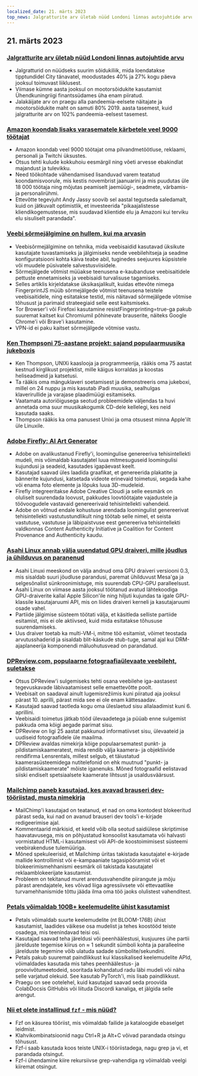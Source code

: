 ```yaml
---
localized_date: 21. märts 2023
top_news: Jalgratturite arv ületab nüüd Londoni linnas autojuhtide arvu
---
```


## 21. märts 2023

### [Jalgratturite arv ületab nüüd Londoni linnas autojuhtide arvu](https://www.forbes.com/sites/carltonreid/2023/03/01/cyclists-now-outnumber-motorists-in-city-of-london/?ref=hackernewsgpt.com)

- Jalgratturid on nüüdseks suurim sõidukiliik, mida loendatakse tipptundidel City tänavatel, moodustades 40% ja 27% kogu päeva jooksul toimuvast liiklusest.
- Viimase kümne aasta jooksul on mootorsõidukite kasutamist Ühendkuningriigi finantssüdames üha enam piiratud.
- Jalakäijate arv on praegu alla pandeemia-eelsete näitajate ja mootorsõidukite maht on samuti 80% 2019. aasta tasemest, kuid jalgratturite arv on 102% pandeemia-eelsest tasemest.

### [Amazon koondab lisaks varasematele kärbetele veel 9000 töötajat](https://www.cnbc.com/2023/03/20/amazon-layoffs-company-to-cut-off-9000-more-workers.html?ref=hackernewsgpt.com)

- Amazon koondab veel 9000 töötajat oma pilvandmetöötluse, reklaami, personali ja Twitchi üksustes.
- Otsus tehti kulude kokkuhoiu eesmärgil ning võeti arvesse ebakindlat majandust ja tulevikku.
- Need töökohtade vähendamised lisanduvad varem teatatud koondamisvoorule, mis kestis novembrist jaanuarini ja mis puudutas üle 18 000 töötaja ning mõjutas peamiselt jaemüügi-, seadmete, värbamis- ja personalirühmi.
- Ettevõtte tegevjuht Andy Jassy soovib sel aastal tegutseda saledamalt, kuid on jätkuvalt optimistlik, et investeerida "pikaajalistesse kliendikogemustesse, mis suudavad klientide elu ja Amazoni kui terviku elu sisuliselt parandada".

### [Veebi sõrmejälgimine on hullem, kui ma arvasin](https://www.bitestring.com/posts/2023-03-19-web-fingerprinting-is-worse-than-I-thought.html?ref=hackernewsgpt.com)

- Veebisõrmejälgimine on tehnika, mida veebisaidid kasutavad üksikute kasutajate tuvastamiseks ja jälgimiseks nende veebilehitseja ja seadme konfiguratsiooni kohta käiva teabe abil, tuginedes seejuures küpsistele või muudele püsivatele salvestusviisidele.
- Sõrmejälgede võtmist müüakse teenusena e-kaubanduse veebisaitidele pettuste ennetamiseks ja veebisaidi turvalisuse tagamiseks.
- Selles artiklis kirjeldatakse üksikasjalikult, kuidas ettevõte nimega FingerprintJS müüb sõrmejälgede võtmist teenusena teistele veebisaitidele, ning esitatakse testid, mis näitavad sõrmejälgede võtmise tõhusust ja parimaid strateegiaid selle eest kaitsmiseks.
- Tor Browser'i või Firefoxi kasutamine resistFingerprinting=true-ga pakub suuremat kaitset kui Chromiumil põhinevate brauserite, näiteks Google Chrome'i või Brave'i kasutamine.
- VPN-id ei paku kaitset sõrmejälgede võtmise vastu.

### [Ken Thompsoni 75-aastane projekt: sajand populaarmuusika jukeboxis](https://www.youtube.com/watch?v=kaandEt_pKw&ref=hackernewsgpt.com)

- Ken Thompson, UNIXi kaaslooja ja programmeerija, rääkis oma 75 aastat kestnud kirglikust projektist, mille käigus korraldas ja koostas heliseadmeid ja katsetusi.
- Ta rääkis oma mänguklaveri soetamisest ja demonstreeris oma jukeboxi, millel on 24 nuppu ja mis kasutab iPadi muusika, sealhulgas klaverirullide ja varajase plaadimüügi esitamiseks.
- Vaatamata autoriõigusega seotud probleemidele väljendas ta huvi annetada oma suur muusikakogumik CD-dele kellelegi, kes neid kasutada saaks.
- Thompson rääkis ka oma panusest Unixi ja oma otsusest minna Apple'ilt üle Linuxile.

### [Adobe Firefly: AI Art Generator](https://www.adobe.com/sensei/generative-ai/firefly.html?ref=hackernewsgpt.com)

- Adobe on avalikustanud Firefly'i, loomingulise genereeriva tehisintellekti mudeli, mis võimaldab kasutajatel luua mitmesuguseid loomingulisi kujundusi ja seadeid, kasutades igapäevast keelt.
- Kasutajad saavad üles laadida graafikat, et genereerida plakatite ja bännerite kujundusi, katsetada videote erinevaid toimetusi, segada kahe või enama foto elemente ja lõpuks luua 3D-mudeleid.
- Firefly integreeritakse Adobe Creative Cloudi ja selle eesmärk on oluliselt suurendada loovust, pakkudes loovtöötajate vajadustele ja töövoogudele vastavaid genereerivaid tehisintellekti vahendeid.
- Adobe on võtnud endale kohustuse arendada loomingulist genereerivat tehisintellekti vastutustundlikult ning töötab selle nimel, et seista vastutuse, vastutuse ja läbipaistvuse eest genereeriva tehisintellekti valdkonnas Content Authenticity Initiative ja Coalition for Content Provenance and Authenticity kaudu.

### [Asahi Linux annab välja uuendatud GPU draiveri, mille jõudlus ja ühilduvus on paranenud](https://asahilinux.org/2023/03/road-to-vulkan/?ref=hackernewsgpt.com)

- Asahi Linuxi meeskond on välja andnud oma GPU draiveri versiooni 0.3, mis sisaldab suuri jõudluse parandusi, paremat ühilduvust Mesa'ga ja selgesõnalist sünkroonimistuge, mis suurendab CPU-GPU paralleelsust.
- Asahi Linux on viimase aasta jooksul töötanud avatud lähtekoodiga GPU-draiverite kallal Apple Silicon'ile ning hiljuti kujundas ta igale GPU-klassile kasutajaruumi API, mis on liides draiveri kerneli ja kasutajaruumi osade vahel.
- Partiide jälgimise süsteem töötati välja, et käsitleda selliste partiide esitamist, mis ei ole aktiivsed, kuid mida esitatakse tõhususe suurendamiseks.
- Uus draiver toetab ka multi-VM-i, mitme töö esitamist, võimet teostada arvutusshaderid ja sisaldab blit-käskude stub-tuge, samal ajal kui DRM-ajaplaneerija komponendi mäluohutusvead on parandatud.

### [DPReview.com, populaarne fotograafiaülevaate veebileht, suletakse](https://www.dpreview.com/news/5901145460/dpreview-com-to-close?ref=hackernewsgpt.com)

- Otsus DPReview'i sulgemiseks tehti osana veebilehe iga-aastasest tegevuskavade läbivaatamisest selle emaettevõtte poolt.
- Veebisait on saadaval ainult lugemisrežiimis kuni piiratud aja jooksul pärast 10. aprilli, pärast mida see ei ole enam kättesaadav.
- Kasutajad saavad taotleda kogu oma üleslaetud sisu allalaadimist kuni 6. aprillini.
- Veebisaidi toimetus jätkab tööd ülevaadetega ja püüab enne sulgemist pakkuda oma kõigi aegade parimat sisu.
- DPReview on ligi 25 aastat pakkunud informatiivset sisu, ülevaateid ja uudiseid fotograafidele üle maailma.
- DPReview avaldas nimekirja kõige populaarsematest punkt- ja pildistamiskaameratest, mida rendib välja kaamera- ja objektiivide rendifirma Lensrentals, millest selgub, et täiustatud kaamerasüsteemidega nutitelefonid on ehk muutnud "punkt- ja pildistamiskaamerate" mõiste iganenuks. Mõned fotograafid eelistavad siiski endiselt spetsiaalsete kaamerate lihtsust ja usaldusväärsust.

### [Mailchimp paneb kasutajad, kes avavad brauseri dev-tööriistad, musta nimekirja](http://news.ycombinator.com/item?id=35235732&ref=hackernewsgpt.com)

- MailChimp'i kasutajad on teatanud, et nad on oma kontodest blokeeritud pärast seda, kui nad on avanud brauseri dev tools'i e-kirjade redigeerimise ajal.
- Kommentaarid märkisid, et keeld võib olla seotud saidiülese skriptimise haavatavusega, mis on põhjustatud konsoolist kasutamata või halvasti vormistatud HTML-i kasutamisest või API-de koostoimimisest süsteemi veebirakenduse tulemüüriga.
- Mõned spekuleerisid, et Mailchimp üritas takistada kasutajatel e-kirjade mallide kontrollimist või e-kampaaniate tagasipööramist või et blokeerimismehhanismi eesmärk oli takistada kasutajatel reklaamblokeerijate kasutamist.
- Probleem on tekitanud muret arendusvahendite piirangute ja mõju pärast arendajatele, kes võivad liiga agressiivsete või ettevaatlike turvamehhanismide tõttu jääda ilma oma töö jaoks olulistest vahenditest.

### [Petals võimaldab 100B+ keelemudelite ühist kasutamist](https://petals.ml/?ref=hackernewsgpt.com)

- Petals võimaldab suurte keelemudelite (nt BLOOM-176B) ühist kasutamist, laadides väikese osa mudelist ja tehes koostööd teiste osadega, mis teenindavad teisi osi.
- Kasutajad saavad teha järeldusi või peenhäälestusi, kusjuures ühe partii järelduste tegemise kiirus on ≈ 1 sekundit sümboli kohta ja paralleelne järelduste tegemine võib ulatuda sadade sümbolite/sekundini.
- Petals pakub suuremat paindlikkust kui klassikalised keelemudelite APId, võimaldades kasutada mis tahes peenhäälestus- ja proovivõtumeetodeid, sooritada kohandatud radu läbi mudeli või näha selle varjatud olekuid. See kasutab PyTorch'i, mis lisab paindlikkust.
- Praegu on see ootelehel, kuid kasutajad saavad seda proovida ColabDocsis GitHubis või liituda Discordi kanaliga, et jälgida selle arengut.

### [Nii et olete installinud `fzf` - mis nüüd?](https://andrew-quinn.me/fzf/?ref=hackernewsgpt.com)

- Fzf on käsurea tööriist, mis võimaldab failide ja kataloogide ebaselget leidmist.
- Klahvikombinatsioonid nagu Ctrl+R ja Alt+C võivad parandada otsingu tõhusust.
- Fzf-i saab kasutada koos teiste UNIX-i tööriistadega, nagu grep ja vi, et parandada otsingut.
- Fzf-i ühendamine kiire rekursiivse grep-vahendiga rg võimaldab veelgi kiiremat otsingut.
